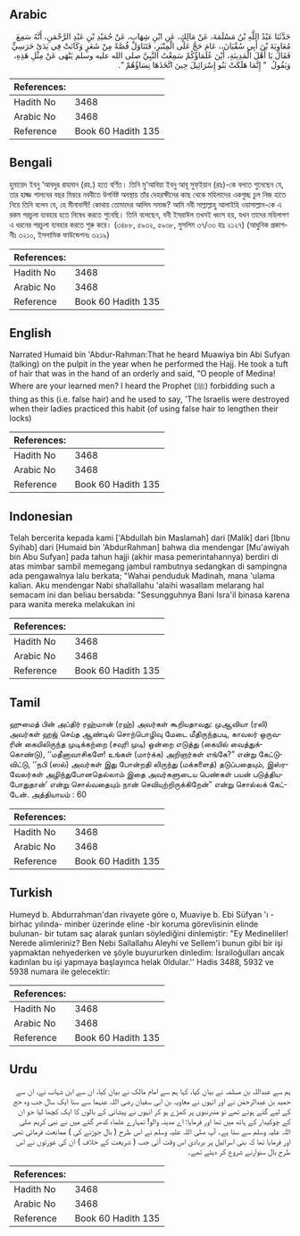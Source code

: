 ## Arabic


<div dir="rtl" lang="ar" style={{fontSize:'larger',backgroundColor:'#f8f9fa',padding:20}}>
حَدَّثَنَا عَبْدُ اللَّهِ بْنُ مَسْلَمَةَ، عَنْ مَالِكٍ، عَنِ ابْنِ شِهَابٍ، عَنْ حُمَيْدِ بْنِ عَبْدِ الرَّحْمَنِ، أَنَّهُ سَمِعَ مُعَاوِيَةَ بْنَ أَبِي سُفْيَانَ،، عَامَ حَجَّ عَلَى الْمِنْبَرِ، فَتَنَاوَلَ قُصَّةً مِنْ شَعَرٍ وَكَانَتْ فِي يَدَىْ حَرَسِيٍّ فَقَالَ يَا أَهْلَ الْمَدِينَةِ، أَيْنَ عُلَمَاؤُكُمْ سَمِعْتُ النَّبِيَّ صلى الله عليه وسلم يَنْهَى عَنْ مِثْلِ هَذِهِ، وَيَقُولُ ‏ "‏ إِنَّمَا هَلَكَتْ بَنُو إِسْرَائِيلَ حِينَ اتَّخَذَهَا نِسَاؤُهُمْ ‏"‏‏.‏
</div>
<div style={{backgroundColor:'#f8f9fa',padding:20, marginBottom: 10}}><table> <thead> <tr> <th>References:</th> <th></th> </tr> </thead> <tbody><tr><td>Hadith No</td><td>3468</td></tr><tr><td>Arabic No</td><td>3468</td></tr><tr><td>Reference</td><td>Book 60 Hadith 135</td></tr></tbody></table></div>

## Bengali


<div dir="ltr" lang="bn" style={{fontSize:'larger',backgroundColor:'#f8f9fa',padding:20}}>
হুমায়েদ ইবনু ‘আবদুর রাহমান (রহ.) হতে বর্ণিত। তিনি মু‘আবিয়া ইবনু আবূ সুফ্ইয়ান (রাঃ)-কে বলতে শুনেছেন যে, তার হাজ্জ পালনের বছর মিম্বরে নববীতে উপবিষ্ট অবস্থায় তাঁর দেহরক্ষীদের কাছ থেকে মহিলাদের একগুচ্ছ চুল নিজ হাতে নিয়ে তিনি বলেন যে, হে মীনাবাসী! কোথায় তোমাদের আলিম সমাজ? আমি নবী সাল্লাল্লাহু আলাইহি ওয়াসাল্লাম-কে এ রকম পরচুলা ব্যবহার হতে নিষেধ করতে শুনেছি। তিনি বলেছেন, বনী ইসরাঈল তখনই ধ্বংস হয়, যখন তাদের মহিলাগণ এ ধরনের পরচুলা ব্যবহার করতে শুরু করে। (৩৪৮৮, ৫৯৩২, ৫৯৩৮, মুসলিম ৩৭/৩৩ হাঃ ২১২৭) (আধুনিক প্রকাশনীঃ ৩২১০, ইসলামিক ফাউন্ডেশনঃ ৩২১৯)
</div>
<div style={{backgroundColor:'#f8f9fa',padding:20, marginBottom: 10}}><table> <thead> <tr> <th>References:</th> <th></th> </tr> </thead> <tbody><tr><td>Hadith No</td><td>3468</td></tr><tr><td>Arabic No</td><td>3468</td></tr><tr><td>Reference</td><td>Book 60 Hadith 135</td></tr></tbody></table></div>

## English


<div dir="ltr" lang="en" style={{fontSize:'larger',backgroundColor:'#f8f9fa',padding:20}}>
Narrated Humaid bin 'Abdur-Rahman:That he heard Muawiya bin Abi Sufyan (talking) on the pulpit in the year when he performed the Hajj. He took a tuft of hair that was in the hand of an orderly and said, "O people of Medina! Where are your learned men? I heard the Prophet (ﷺ) forbidding such a thing as this (i.e. false hair) and he used to say, 'The Israelis were destroyed when their ladies practiced this habit (of using false hair to lengthen their locks)
</div>
<div style={{backgroundColor:'#f8f9fa',padding:20, marginBottom: 10}}><table> <thead> <tr> <th>References:</th> <th></th> </tr> </thead> <tbody><tr><td>Hadith No</td><td>3468</td></tr><tr><td>Arabic No</td><td>3468</td></tr><tr><td>Reference</td><td>Book 60 Hadith 135</td></tr></tbody></table></div>

## Indonesian


<div dir="ltr" lang="id" style={{fontSize:'larger',backgroundColor:'#f8f9fa',padding:20}}>
Telah bercerita kepada kami ['Abdullah bin Maslamah] dari [Malik] dari [Ibnu Syihab] dari [Humaid bin 'AbdurRahman] bahwa dia mendengar [Mu'awiyah bin Abu Sufyan] pada tahun hajji (akhir masa pemerintahannya) berdiri di atas mimbar sambil memegang jambul rambutnya sedangkan di sampingna ada pengawalnya lalu berkata; "Wahai penduduk Madinah, mana 'ulama kalian. Aku mendengar Nabi shallallahu 'alaihi wasallam melarang hal semacam ini dan beliau bersabda: "Sesungguhnya Bani Isra'il binasa karena para wanita mereka melakukan ini
</div>
<div style={{backgroundColor:'#f8f9fa',padding:20, marginBottom: 10}}><table> <thead> <tr> <th>References:</th> <th></th> </tr> </thead> <tbody><tr><td>Hadith No</td><td>3468</td></tr><tr><td>Arabic No</td><td>3468</td></tr><tr><td>Reference</td><td>Book 60 Hadith 135</td></tr></tbody></table></div>

## Tamil


<div dir="ltr" lang="ta" style={{fontSize:'larger',backgroundColor:'#f8f9fa',padding:20}}>
ஹுமைத் பின் அப்திர் ரஹ்மான் (ரஹ்) அவர்கள் கூறியதாவது: முஆவியா (ரலி) அவர்கள் ஹஜ் செய்த ஆண்டில் சொற்பொழிவு மேடை மீதிருந்தபடி, காவலர் ஒருவரின் கையிலிருந்த முடிக்கற்றை (சவுரி முடி) ஒன்றை எடுத்து (கையில் வைத்துக்கொண்டு), ‘‘மதீனாவாசிகளே! உங்கள் (மார்க்க) அறிஞர்கள் எங்கே?” என்று கேட்டுவிட்டு, ‘‘நபி (ஸல்) அவர்கள் இது போன்றதி லிருந்து (மக்களைத்) தடுப்பதையும், இஸ்ரவேலர்கள் அழிந்துபோனதெல்லாம் இதை அவர்களுடைய பெண்கள் பயன் படுத்தியபோதுதான்’ என்று சொல்வதையும் நான் செவியுற்றிருக்கிறேன்” என்று சொல்லக் கேட்டேன். அத்தியாயம் : 60
</div>
<div style={{backgroundColor:'#f8f9fa',padding:20, marginBottom: 10}}><table> <thead> <tr> <th>References:</th> <th></th> </tr> </thead> <tbody><tr><td>Hadith No</td><td>3468</td></tr><tr><td>Arabic No</td><td>3468</td></tr><tr><td>Reference</td><td>Book 60 Hadith 135</td></tr></tbody></table></div>

## Turkish


<div dir="ltr" lang="tr" style={{fontSize:'larger',backgroundColor:'#f8f9fa',padding:20}}>
Humeyd b. Abdurrahman'dan rivayete göre o, Muaviye b. Ebi Süfyan 'ı -birhac yılında- minber üzerinde eline -bir koruma görevlisinin elinde bulunan- bir tutam saç alarak şunları söylediğini dinlemiştir: "Ey MedineliIer! Nerede alimleriniz? Ben Nebi Sallallahu Aleyhi ve Sellem'i bunun gibi bir işi yapmaktan nehyederken ve şöyle buyururken dinledim: İsrailoğulları ancak kadınlan bu işi yapmaya başlayınca helak 0ldular.'' Hadis 3488, 5932 ve 5938 numara ile gelecektir:
</div>
<div style={{backgroundColor:'#f8f9fa',padding:20, marginBottom: 10}}><table> <thead> <tr> <th>References:</th> <th></th> </tr> </thead> <tbody><tr><td>Hadith No</td><td>3468</td></tr><tr><td>Arabic No</td><td>3468</td></tr><tr><td>Reference</td><td>Book 60 Hadith 135</td></tr></tbody></table></div>

## Urdu


<div dir="rtl" lang="ur" style={{fontSize:'larger',backgroundColor:'#f8f9fa',padding:20}}>
ہم سے عبداللہ بن مسلمہ نے بیان کیا، کہا ہم سے امام مالک نے بیان کیا، ان سے ابن شہاب نے، ان سے حمید بن عبدالرحمٰن نے اور انہوں نے معاویہ بن ابی سفیان رضی اللہ عنہما سے سنا ایک سال جب وہ حج کے لیے گئے ہوئے تھے تو منبرنبوی پر کھڑے ہو کر انہوں نے پیشانی کے بالوں کا ایک کچھا لیا جو ان کے چوکیدار کے ہاتھ میں تھا اور فرمایا: اے مدینہ والو! تمہارے علماء کدھر گئے میں نے نبی کریم صلی اللہ علیہ وسلم سے سنا ہے۔ آپ صلی اللہ علیہ وسلم نے اس طرح ( بال جوڑنے کی ) ممانعت فرمائی تھی اور فرمایا تھا کہ بنی اسرائیل پر بربادی اس وقت آئی جب ( شریعت کے خلاف ) ان کی عورتوں نے اس طرح بال سنوارنے شروع کر دیئے تھے۔
</div>
<div style={{backgroundColor:'#f8f9fa',padding:20, marginBottom: 10}}><table> <thead> <tr> <th>References:</th> <th></th> </tr> </thead> <tbody><tr><td>Hadith No</td><td>3468</td></tr><tr><td>Arabic No</td><td>3468</td></tr><tr><td>Reference</td><td>Book 60 Hadith 135</td></tr></tbody></table></div>